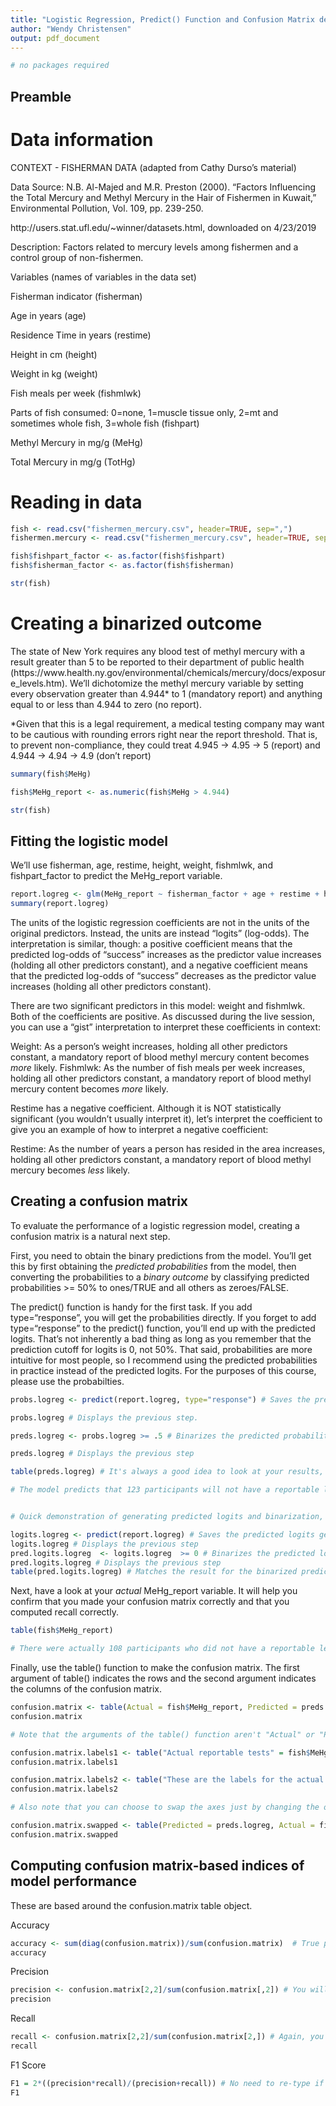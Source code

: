 ```yaml
---
title: "Logistic Regression, Predict() Function and Confusion Matrix demo"
author: "Wendy Christensen"
output: pdf_document
---
```


```r

# no packages required

```

## Preamble

# Data information

CONTEXT - FISHERMAN DATA (adapted from Cathy Durso's material)

Data Source: N.B. Al-Majed and M.R. Preston (2000). "Factors Influencing the Total
Mercury and Methyl Mercury in the Hair of Fishermen in Kuwait," 
Environmental Pollution, Vol. 109, pp. 239-250.

   http://users.stat.ufl.edu/~winner/datasets.html, downloaded on 4/23/2019

Description: Factors related to mercury levels among fishermen and a control
group of non-fishermen.

Variables (names of variables in the data set)

Fisherman indicator  (fisherman)

Age in years  (age)

Residence Time in years   (restime)

Height in cm    (height)

Weight in kg    (weight)

Fish meals per week    (fishmlwk)

Parts of fish consumed: 0=none, 1=muscle tissue only, 2=mt and sometimes
              whole fish, 3=whole fish  (fishpart)
              
Methyl Mercury in mg/g    (MeHg)

Total Mercury in mg/g     (TotHg)

# Reading in data

```r

fish <- read.csv("fishermen_mercury.csv", header=TRUE, sep=",")
fishermen.mercury <- read.csv("fishermen_mercury.csv", header=TRUE, sep=",")

fish$fishpart_factor <- as.factor(fish$fishpart)
fish$fisherman_factor <- as.factor(fish$fisherman)

str(fish)

```

# Creating a binarized outcome 

The state of New York requires any blood test of methyl mercury with a result greater than 5 to be reported to their department of public health (https://www.health.ny.gov/environmental/chemicals/mercury/docs/exposure_levels.htm). We'll dichotomize the methyl mercury variable by setting every observation greater than 4.944* to 1 (mandatory report) and anything equal to or less than 4.944 to zero (no report).

*Given that this is a legal requirement, a medical testing company may want to be cautious with rounding errors right near the report threshold. That is, to prevent non-compliance, they could treat 4.945 -> 4.95 -> 5 (report) and 4.944 -> 4.94 -> 4.9 (don't report)

```r

summary(fish$MeHg)

fish$MeHg_report <- as.numeric(fish$MeHg > 4.944)

str(fish)

```

## Fitting the logistic model

We'll use fisherman, age, restime, height, weight, fishmlwk, and fishpart_factor to predict the MeHg_report variable. 

```r

report.logreg <- glm(MeHg_report ~ fisherman_factor + age + restime + height + weight + fishmlwk + fishpart_factor, family="binomial", data=fish)
summary(report.logreg)

```

The units of the logistic regression coefficients are not in the units of the original predictors. Instead, the units are instead "logits" (log-odds). The interpretation is similar, though: a positive coefficient means that the predicted log-odds of "success" increases as the predictor value increases (holding all other predictors constant), and a negative coefficient means that the predicted log-odds of "success" decreases as the predictor value increases (holding all other predictors constant). 

There are two significant predictors in this model: weight and fishmlwk. Both of the coefficients are positive. As discussed during the live session, you can use a "gist" interpretation to interpret these coefficients in context:

Weight: As a person's weight increases, holding all other predictors constant, a mandatory report of blood methyl mercury content becomes *more* likely. 
Fishmlwk: As the number of fish meals per week increases, holding all other predictors constant, a mandatory report of blood methyl mercury content becomes *more* likely. 

Restime has a negative coefficient. Although it is NOT statistically significant (you wouldn't usually interpret it), let's interpret the coefficient to give you an example of how to interpret a negative coefficient:

Restime: As the number of years a person has resided in the area increases, holding all other predictors constant, a mandatory report of blood methyl mercury becomes *less* likely.

## Creating a confusion matrix

To evaluate the performance of a logistic regression model, creating a confusion matrix is a natural next step.

First, you need to obtain the binary predictions from the model. You'll get this by first obtaining the *predicted probabilities* from the model, then converting the probabilities to a *binary outcome* by classifying predicted probabilities >= 50% to ones/TRUE and all others as zeroes/FALSE. 

The predict() function is handy for the first task. If you add type="response", you will get the probabilities directly. If you forget to add type="response" to the predict() function, you'll end up with the predicted logits. That's not inherently a bad thing as long as you remember that the prediction cutoff for logits is 0, not 50%. That said, probabilities are more intuitive for most people, so I recommend using the predicted probabilities in practice instead of the predicted logits. For the purposes of this course, please use the probabilties. 

```r

probs.logreg <- predict(report.logreg, type="response") # Saves the predicted probabilities generated by the model; no newdata argument is needed. 

probs.logreg # Displays the previous step. 

preds.logreg <- probs.logreg >= .5 # Binarizes the predicted probabilities into binary predictions 

preds.logreg # Displays the previous step

table(preds.logreg) # It's always a good idea to look at your results, and this helps you confirm that your precision computation is correct  

# The model predicts that 123 participants will not have a reportable level of MeHg and 12 will have a reportable level of MeHg.


# Quick demonstration of generating predicted logits and binarization, but please use what's above this line for the purposes of this course. 

logits.logreg <- predict(report.logreg) # Saves the predicted logits generated by the model
logits.logreg # Displays the previous step
pred.logits.logreg  <- logits.logreg  >= 0 # Binarizes the predicted logits into binary predictions 
pred.logits.logreg # Displays the previous step
table(pred.logits.logreg) # Matches the result for the binarized predicted probabilities. 

```

Next, have a look at your *actual* MeHg_report variable. It will help you confirm that you made your confusion matrix correctly and that you computed recall correctly. 

```r

table(fish$MeHg_report)

# There were actually 108 participants who did not have a reportable level of MeHg and 27 who did.

```

Finally, use the table() function to make the confusion matrix. The first argument of table() indicates the rows and the second argument indicates the columns of the confusion matrix.

```r

confusion.matrix <- table(Actual = fish$MeHg_report, Predicted = preds.logreg)
confusion.matrix

# Note that the arguments of the table() function aren't "Actual" or "Predicted". Rather, the table() function makes it easy for you to label your axes by using the equals sign as part of the first and second argument. If you want to use axis labels that are more than one word, just encase the labels in quotes, like so:

confusion.matrix.labels1 <- table("Actual reportable tests" = fish$MeHg_report, "Predicted reportable tests" = preds.logreg)
confusion.matrix.labels1

confusion.matrix.labels2 <- table("These are the labels for the actual reportable results" = fish$MeHg_report, "These are the labels for the predicted reportable results" = preds.logreg)
confusion.matrix.labels2

# Also note that you can choose to swap the axes just by changing the order of the arguments. If you decide to change these, you will need to adjust the code to compute the confusion matrix-based model fit indices accordingly. 

confusion.matrix.swapped <- table(Predicted = preds.logreg, Actual = fish$MeHg_report)
confusion.matrix.swapped

```

## Computing confusion matrix-based indices of model performance

These are based around the confusion.matrix table object.

Accuracy
```r

accuracy <- sum(diag(confusion.matrix))/sum(confusion.matrix)  # True positives and negatives will always be on the diagonal of the confusion matrix
accuracy 

```

Precision
```r

precision <- confusion.matrix[2,2]/sum(confusion.matrix[,2]) # You will need to check the orientation of your confusion matrix. In this matrix, the predicted positives - both true positives and false positives - are in the right column
precision

```

Recall
```r

recall <- confusion.matrix[2,2]/sum(confusion.matrix[2,]) # Again, you'll need to check the orientation of your confusion matrix. Here, the actual positives - both true positives and false negatives - are in the bottom row. 
recall

```

F1 Score 
```r

F1 = 2*((precision*recall)/(precision+recall)) # No need to re-type if you save precision and recall as objects
F1

```